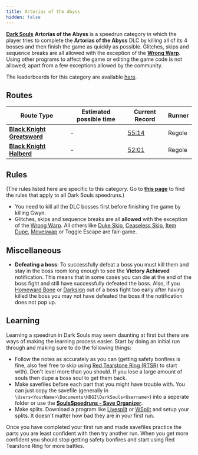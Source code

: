 ```yaml
---
title: Artorias of the Abyss
hidden: false
---
```

[**Dark Souls**](/darksouls)                **Artorias of the Abyss** is a speedrun category in which the player tries to complete the **Artorias of the Abyss** DLC by killing all of its 4 bosses and then finish the game as quickly as possible. Glitches, skips and sequence breaks are all allowed with the exception of the [**Wrong Warp**](/darksouls/wrong-warp). Using other programs to affect the game or editing the game code is not allowed; apart from a few exceptions allowed by the community.

The leaderboards for this category are available [here](https://www.speedrun.com/darksouls/aota).

## Routes

| Route Type | Estimated possible time | Current Record | Runner |
|------------|------------------------|----------------|---------|
| [**Black Knight Greatsword**](/darksouls/black-knight-greatsword-aota) | - | [55:14](https://youtu.be/lSVc7RcLRzg) | Regole |
| [**Black Knight Halberd**](/darksouls/black-knight-halberd-aota-any) | - | [52:01](https://www.youtube.com/watch?v=KAh_2ELAUTA) | Regole |

## Rules

(The rules listed here are specific to this category. Go to [**this page**](/darksouls#rules) to find the rules that apply to all Dark Souls speedruns.)

- You need to kill all the DLC bosses first before finishing the game by killing Gwyn.
- Glitches, skips and sequence breaks are all **allowed** with the exception of the [Wrong Warp](/darksouls/wrong-warp). All others like [Duke Skip](/darksouls/duke-skip), [Ceaseless Skip](/darksouls/ceaseless-skip), [Item Dupe](/darksouls/item-dupe), [Moveswap](/darksouls/moveswap) or Toggle Escape are fair-game.

## Miscellaneous

- **Defeating a boss**: To successfully defeat a boss you must kill them and stay in the boss room long enough to see the **Victory Achieved** notification. This means that in some cases you can die at the end of the boss fight and still have successfully defeated the boss. Also, if you [Homeward Bone](https://darksouls.wikidot.com/homeward-bone) or [Darksign](https://darksouls.wikidot.com/darksign) out of a boss fight too early after having killed the boss you may not have defeated the boss if the notification does not pop up.

## Learning

Learning a speedrun in Dark Souls may seem daunting at first but there are ways of making the learning process easier. Start by doing an initial run through and making sure to do the following things:

- Follow the notes as accurately as you can (getting safety bonfires is fine, also feel free to skip using [Red Tearstone Ring (RTSR)](https://darksouls.wikidot.com/red-tearstone-ring) to start with). Don't level more than you should. If you lose a large amount of souls then dupe a boss soul to get them back.
- Make savefiles before each part that you might have trouble with. You can just copy the savefile (generally in `\Users<YourName>\Documents\NBGI\DarkSouls<Username>`) into a seperate folder or use the [**SoulsSpeedruns - Save Organizer**](https://github.com/Kahmul/SoulsSpeedruns-Save-Organizer/releases).
- Make splits. Download a program like [Livesplit](https://livesplit.org/) or [WSplit](https://www.mediafire.com/download/x6e6g8d0m5daa3q/WSplit+1.5.2.zip) and setup your splits. It doesn't matter how bad they are in your first run.

Once you have completed your first run and made savefiles practice the parts you are least confident with then try another run. When you get more confident you should stop getting safety bonfires and start using Red Tearstone Ring for more battles.

